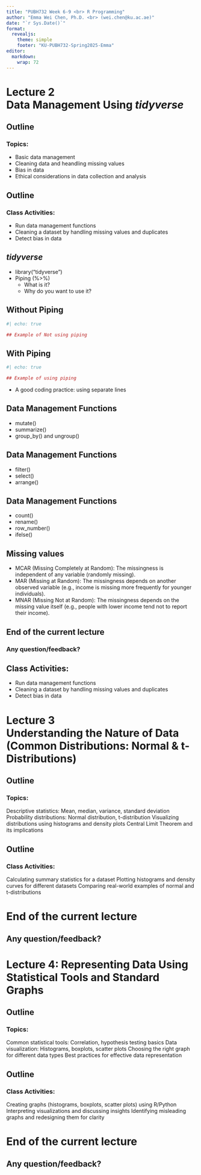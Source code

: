 ```yaml
---
title: "PUBH732 Week 6-9 <br> R Programming"
author: "Emma Wei Chen, Ph.D. <br> (wei.chen@ku.ac.ae)"
date: "`r Sys.Date()`"
format: 
  revealjs:
    theme: simple
    footer: "KU-PUBH732-Spring2025-Emma"
editor: 
  markdown: 
    wrap: 72
---
```


# Lecture 2 <br>Data Management Using *tidyverse*

## Outline

### Topics:

-   Basic data management 
-   Cleaning data and heandling missing values 
-   Bias in data
-   Ethical considerations in data collection and analysis

## Outline

### Class Activities:

-   Run data management functions 
-   Cleaning a dataset by handling missing values and duplicates
-   Detect bias in data

## *tidyverse*

-   library("tidyverse")
-   Piping (%\>%)
    -  What is it?
    -  Why do you want to use it?

## Without Piping
```r
#| echo: true

## Example of Not using piping

```

## With Piping
```r
#| echo: true

## Example of using piping

```
-   A good coding practice: using separate lines



## Data Management Functions

-   mutate()
-   summarize()
-   group_by() and ungroup()

## Data Management Functions

-   filter()
-   select()
-   arrange()

## Data Management Functions

-   count()
-   rename()
-   row_number()
-   ifelse()





## Missing values

-   MCAR (Missing Completely at Random): The missingness is independent of any variable (randomly missing).
-   MAR (Missing at Random): The missingness depends on another observed variable (e.g., income is missing more frequently for younger individuals).
-   MNAR (Missing Not at Random): The missingness depends on the missing value itself (e.g., people with lower income tend not to report their income).


## End of the current lecture

### Any question/feedback?

## Class Activities:

-   Run data management functions 
-   Cleaning a dataset by handling missing values and duplicates
-   Detect bias in data

# Lecture 3 <br> Understanding the Nature of Data (Common Distributions: Normal & t-Distributions)

## Outline

### Topics:

Descriptive statistics: Mean, median, variance, standard deviation
Probability distributions: Normal distribution, t-distribution
Visualizing distributions using histograms and density plots Central
Limit Theorem and its implications

## Outline

### Class Activities:

Calculating summary statistics for a dataset Plotting histograms and
density curves for different datasets Comparing real-world examples of
normal and t-distributions

# End of the current lecture

## Any question/feedback?

# Lecture 4: Representing Data Using Statistical Tools and Standard Graphs

## Outline

### Topics:

Common statistical tools: Correlation, hypothesis testing basics Data
visualization: Histograms, boxplots, scatter plots Choosing the right
graph for different data types Best practices for effective data
representation

## Outline

### Class Activities:

Creating graphs (histograms, boxplots, scatter plots) using R/Python
Interpreting visualizations and discussing insights Identifying
misleading graphs and redesigning them for clarity

# End of the current lecture

## Any question/feedback?
